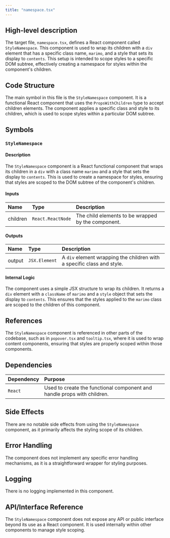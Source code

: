 ```yaml
---
title: "namespace.tsx"
---
```


## High-level description

The target file, `namespace.tsx`, defines a React component called `StyleNamespace`. This component is used to wrap its children with a `div` element that has a specific class name, `marimo`, and a style that sets its display to `contents`. This setup is intended to scope styles to a specific DOM subtree, effectively creating a namespace for styles within the component's children.

## Code Structure

The main symbol in this file is the `StyleNamespace` component. It is a functional React component that uses the `PropsWithChildren` type to accept children elements. The component applies a specific class and style to its children, which is used to scope styles within a particular DOM subtree.

## Symbols

### `StyleNamespace`
#### Description
The `StyleNamespace` component is a React functional component that wraps its children in a `div` with a class name `marimo` and a style that sets the display to `contents`. This is used to create a namespace for styles, ensuring that styles are scoped to the DOM subtree of the component's children.

#### Inputs
| Name     | Type            | Description                        |
|:---------|:----------------|:-----------------------------------|
| children | `React.ReactNode` | The child elements to be wrapped by the component. |

#### Outputs
| Name     | Type            | Description                        |
|:---------|:----------------|:-----------------------------------|
| output   | `JSX.Element`   | A `div` element wrapping the children with a specific class and style. |

#### Internal Logic
The component uses a simple JSX structure to wrap its children. It returns a `div` element with a `className` of `marimo` and a `style` object that sets the display to `contents`. This ensures that the styles applied to the `marimo` class are scoped to the children of this component.

## References

The `StyleNamespace` component is referenced in other parts of the codebase, such as in `popover.tsx` and `tooltip.tsx`, where it is used to wrap content components, ensuring that styles are properly scoped within those components.

## Dependencies

| Dependency | Purpose |
|:-----------|:--------|
| `React`    | Used to create the functional component and handle props with children. |

## Side Effects

There are no notable side effects from using the `StyleNamespace` component, as it primarily affects the styling scope of its children.

## Error Handling

The component does not implement any specific error handling mechanisms, as it is a straightforward wrapper for styling purposes.

## Logging

There is no logging implemented in this component.

## API/Interface Reference

The `StyleNamespace` component does not expose any API or public interface beyond its use as a React component. It is used internally within other components to manage style scoping.